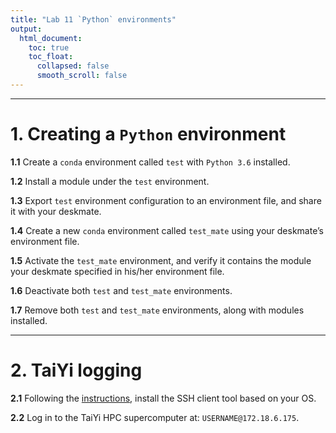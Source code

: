 ```yaml
---
title: "Lab 11 `Python` environments"
output:
  html_document:
    toc: true
    toc_float:
      collapsed: false
      smooth_scroll: false
---
```


***

# 1. Creating a `Python` environment

**1.1** Create a `conda` environment called `test` with `Python 3.6` installed.  

**1.2** Install a module under the `test` environment.  

**1.3** Export `test` environment configuration to an environment file, and share it with your deskmate.  

**1.4** Create a new `conda` environment called `test_mate` using your deskmate's environment file.  

**1.5** Activate the `test_mate` environment, and verify it contains the module your deskmate specified in his/her environment file.  

**1.6** Deactivate both `test` and `test_mate` environments.  

**1.7** Remove both `test` and `test_mate` environments, along with modules installed.  

***

# 2. TaiYi logging  

**2.1** Following the [instructions](https://zhu-group.github.io/ese5023/Resource.html#SSH_Client_Tools), install the SSH client tool based on your OS.  

**2.2** Log in to the TaiYi HPC supercomputer at: `USERNAME@172.18.6.175`. 
